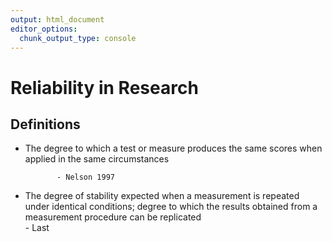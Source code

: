 ```yaml
---
output: html_document
editor_options: 
  chunk_output_type: console
---
```


# Reliability in Research

## Definitions

- The degree to which a test or measure produces the same scores when applied in the same circumstances
            
             - Nelson 1997

- The degree of stability expected when a 
measurement is repeated under identical 
conditions; degree to which the results obtained 
from a measurement procedure can be replicated              
             - Last

